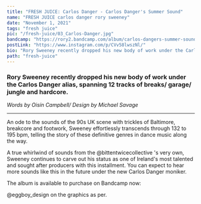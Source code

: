```yaml
---
title: "FRESH JUICE: Carlos Danger - Carlos Danger's Summer Sound"
name: "FRESH JUICE carlos danger rory sweeney"
date: "November 1, 2021"
tags: "fresh juice"
pic: "/fresh-juice/03_Carlos-Danger.jpg"
bandcamp: "https://rory2.bandcamp.com/album/carlos-dangers-summer-sound"
postLink: "https://www.instagram.com/p/CVv58lwszNl/"
bio: "Rory Sweeney recently dropped his new body of work under the Carlos Danger alias"
path: "fresh-juice"
---
```


### Rory Sweeney recently dropped his new body of work under the Carlos Danger alias, spanning 12 tracks of breaks/ garage/ jungle and hardcore.

<p className="smallText">
  <i>Words by Oisín Campbell/ Design by Michael Savage</i>
</p>

<hr />

An ode to the sounds of the 90s UK scene with trickles of Baltimore, breakcore and footwork, Sweeney effortlessly transcends through 132 to 195 bpm, telling the story of these definitive genres in dance music along the way.

A true whirlwind of sounds from the @bittentwicecollective 's very own, Sweeney continues to carve out his status as one of Ireland's most talented and sought after producers with this installment. You can expect to hear more sounds like this in the future under the new Carlos Danger moniker.

The album is available to purchase on Bandcamp now: <HoverLink url="rory2.bandcamp.com/album/carlos-dangers-summer-sound" external inline />

@eggboy_design on the graphics as per.
